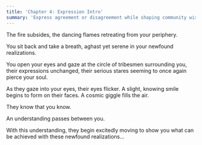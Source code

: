 ```yaml
---
title: 'Chapter 4: Expression Intro'
summary: 'Express agreement or disagreement while shaping community wisdom.'
---
```


The fire subsides, the dancing flames retreating from your periphery.

You sit back and take a breath, aghast yet serene in your newfound realizations.

You open your eyes and gaze at the circle of tribesmen surrounding you, their expressions unchanged, their serious stares seeming to once again pierce your soul.

As they gaze into your eyes, their eyes flicker. A slight, knowing smile begins to form on their faces. A cosmic giggle fills the air.

They know that you know.

An understanding passes between you.

With this understanding, they begin excitedly moving to show you what can be achieved with these newfound realizations...
